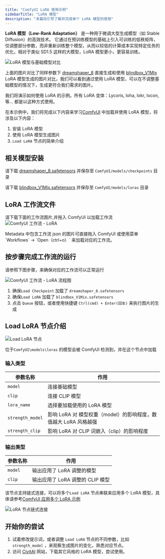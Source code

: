 ```yaml
---
title: "ComfyUI LoRA 使用示例"
sidebarTitle: "LoRA 模型"
description: "本篇将引导了解并完成单个 LoRA 模型的使用"
---
```


**LoRA 模型​（Low-Rank Adaptation）** 是一种用于微调大型生成模型（如 Stable Diffusion）的高效技术。
它通过在预训练模型的基础上引入可训练的低秩矩阵，仅调整部分参数，而非重新训练整个模型，从而以较低的计算成本实现特定任务的优化，相对于类似 SD1.5 这样的大模型，LoRA 模型更小，更容易训练。

![LoRA 模型与基础模型对比](/images/tutorial/basic/lora/compare.png)

上面的图片对比了同样参数下 [dreamshaper_8](https://civitai.com/models/4384?modelVersionId=128713) 直接生成和使用 [blindbox_V1Mix](https://civitai.com/models/25995/blindbox) LoRA 模型生成的图片对比，我们可以看到通过使用 LoRA 模型，可以在不调整基础模型的情况下，生成更符合我们需求的图片。

我们将演示如何使用 LoRA 的示例。所有 LoRA 变体：Lycoris, loha, lokr, locon, 等... 都是以这种方式使用。

在本示例中，我们将完成以下内容来学习[ComfyUI](https://github.com/comfyanonymous/ComfyUI) 中加载并使用 LoRA 模型，将涉及以下内容：

1. 安装 LoRA 模型
2. 使用 LoRA 模型生成图片
3. `Load LoRA` 节点的简单介绍

## 相关模型安装

请下载 [dreamshaper_8.safetensors](https://civitai.com/api/download/models/128713?type=Model&format=SafeTensor&size=pruned&fp=fp16) 并保存至 `ComfyUI/models/checkpoints` 目录

请下载 [blindbox_V1Mix.safetensors](https://civitai.com/api/download/models/32988?type=Model&format=SafeTensor&size=full&fp=fp16) 并保存至 `ComfyUI/models/loras` 目录

## LoRA 工作流文件

请下载下面的工作流图片,并拖入 ComfyUI 以加载工作流
![ComfyUI 工作流 - LoRA](https://raw.githubusercontent.com/Comfy-Org/example_workflows/refs/heads/main/lora.png)

<Tip>
Metadata 中包含工作流 json 的图片可直接拖入 ComfyUI 或使用菜单 `Workflows` -> `Open（ctrl+o）` 来加载对应的工作流。
</Tip>

## 按步骤完成工作流的运行

请参照下图步骤，来确保对应的工作流可以正常运行 

![ComfyUI 工作流 - LoRA 流程图](/images/tutorial/basic/lora/flow_diagram.png)

1. 确保`Load Checkpoint` 加载了 `dreamshaper_8.safetensors`
2. 确保`Load LoRA` 加载了 `blindbox_V1Mix.safetensors`
3. 点击 `Queue` 按钮，或者使用快捷键 `Ctrl(cmd) + Enter(回车)` 来执行图片的生成

## Load LoRA 节点介绍

![Load LoRA 节点](/images/comfy_core/loaders/load_lora.jpg)

位于`ComfyUI\models\loras` 的模型会被 ComfyUI 检测到，并在这个节点中加载

### 输入类型

| 参数名称          | 作用                                                        |
|------------------|------------------------------------------------------------|
| `model`          | 连接基础模型                                                 |
| `clip`           | 连接 CLIP 模型                                              |
| `lora_name`      | 选择要加载使用的 LoRA 模型                                     |
| `strength_model` | 影响 LoRA 对 模型权重（model）的影响程度，数值越大 LoRA 风格越强   |
| `strength_clip`  | 影响 LoRA 对 CLIP 词嵌入（clip）的影响程度                      |

### 输出类型

| 参数名称  | 作用                           |
|----------|-------------------------------|
| `model`  | 输出应用了 LoRA 调整的模型       |
| `clip`   | 输出应用了 LoRA 调整的 CLIP 模型 |

该节点支持链式连接，可以将多个`Load LoRA` 节点串联来应用多个 LoRA 模型，具体请参考[ComfyUI 应用多个 LoRA 示例](/zh-CN/tutorials/basic/multiple-loras)

![LoRA 节点链式连接](/images/tutorial/basic/lora/chain_link.png)

## 开始你的尝试

1. 试着修改提示词，或者调整 `Load LoRA`  节点的不同参数，比如 `strength_model` ，来观察生成图片的变化，熟悉对应节点。
2. 访问 [CivitAI](https://civitai.com/models) 网站，下载其它风格的 LoRA 模型，尝试使用。